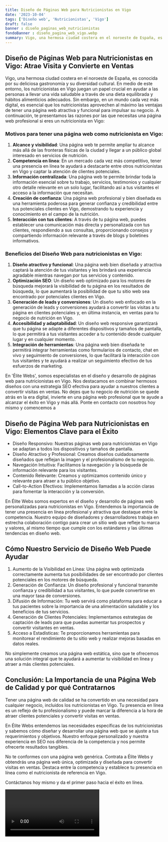 ```yaml
---
title: Diseño de Páginas Web para Nutricionistas en Vigo
date: '2023-10-04'
tags: ['Diseño web', 'Nutricionistas', 'Vigo']
draft: false
banner : diseño_paginas_web_nutricionistas
fondoBanner : diseño_pagina_web_vigo.webp
summary: Vigo, una hermosa ciudad costera en el noroeste de España, es conocida por su deliciosa gastronomía y su diversidad cultural. En medio de este entorno, los nutricionistas en Vigo juegan un papel crucial en ayudar a las personas a llevar una vida saludable a través de una dieta equilibrada y hábitos alimenticios adecuados. Sin embargo, en un mundo cada vez más digital, es esencial que los nutricionistas aprovechen al máximo las ventajas de tener una página web atractiva y funcional para impulsar su negocio. A continuación, te presentamos las razones por las que necesitas una página web profesional si eres un nutricionista en Vigo
---
```


## Diseño de Páginas Web para Nutricionistas en Vigo: Atrae Visita y Convierte en Ventas

Vigo, una hermosa ciudad costera en el noroeste de España, es conocida por su deliciosa gastronomía y su diversidad cultural. En medio de este entorno, los nutricionistas en Vigo juegan un papel crucial en ayudar a las personas a llevar una vida saludable a través de una dieta equilibrada y hábitos alimenticios adecuados. Sin embargo, en un mundo cada vez más digital, es esencial que los nutricionistas aprovechen al máximo las ventajas de tener una página web atractiva y funcional para impulsar su negocio. A continuación, te presentamos las razones por las que necesitas una página web profesional si eres un nutricionista en Vigo:

### Motivos para tener una página web como nutricionista en Vigo:

1. **Alcance y visibilidad**: Una página web te permite ampliar tu alcance más allá de las fronteras físicas de la ciudad y llegar a un público global interesado en servicios de nutrición. 
2. **Competencia en línea**: En un mercado cada vez más competitivo, tener una presencia en línea te ayudará a destacarte entre otros nutricionistas en Vigo y captar la atención de clientes potenciales.
3. **Información centralizada**: Una página web te permite brindar toda la información esencial sobre tu trabajo, servicios, testimonios y cualquier otro detalle relevante en un solo lugar, facilitando así a tus visitantes el acceso a la información que necesitan.
4. **Creación de confianza**: Una página web profesional y bien diseñada es una herramienta poderosa para generar confianza y credibilidad entre tus potenciales clientes en Vigo, demostrando tu experiencia y conocimiento en el campo de la nutrición.
5. **Interacción con tus clientes**: A través de tu página web, puedes establecer una comunicación más directa y personalizada con tus clientes, respondiendo a sus consultas, proporcionando consejos y compartiendo información relevante a través de blogs y boletines informativos.

### Beneficios del Diseño Web para nutricionistas en Vigo:

1. **Diseño atractivo y funcional**: Una página web bien diseñada y atractiva captará la atención de tus visitantes y les brindará una experiencia agradable mientras navegan por tus servicios y contenido.
2. **Optimización SEO**: Un diseño web optimizado para los motores de búsqueda mejorará la visibilidad de tu página en los resultados de búsqueda, lo que aumentará la posibilidad de que tu sitio web sea encontrado por potenciales clientes en Vigo.
3. **Generación de leads y conversiones**: Un diseño web enfocado en la generación de leads y conversiones ayudará a convertir las visitas a tu página en clientes potenciales y, en última instancia, en ventas para tu negocio de nutrición en Vigo.
4. **Accesibilidad y adaptabilidad**: Un diseño web responsive garantizará que tu página se adapte a diferentes dispositivos y tamaños de pantalla, lo que permitirá a tus visitantes acceder a tu contenido desde cualquier lugar y en cualquier momento.
5. **Integración de herramientas**: Una página web bien diseñada te permitirá integrar herramientas como formularios de contacto, chat en vivo y seguimiento de conversiones, lo que facilitará la interacción con tus visitantes y te ayudará a realizar un seguimiento efectivo de tus esfuerzos de marketing.

En 'Élite Webs', somos especialistas en el diseño y desarrollo de páginas web para nutricionistas en Vigo. Nos destacamos en combinar hermosos diseños con una estrategia SEO efectiva para ayudar a nuestros clientes a convertir visitas en ventas. No dejes que tu negocio de nutrición se quede atrás en la era digital, invierte en una página web profesional que te ayude a alcanzar el éxito en Vigo y más allá. Ponte en contacto con nosotros hoy mismo y comencemos a 

<GifSeo />

<Cta />

## Diseño de Página Web para Nutricionistas en Vigo: Elementos Clave para el Éxito

- Diseño Responsivo: Nuestras páginas web para nutricionistas en Vigo se adaptan a todos los dispositivos y tamaños de pantalla.
- Diseño Atractivo y Profesional: Creamos diseños cuidadosamente diseñados que reflejan la imagen y el profesionalismo de tu negocio.
- Navegación Intuitiva: Facilitamos la navegación y la búsqueda de información relevante para los visitantes.
- Contenido Relevante: Creamos y optimizamos contenido único y relevante para atraer a tu público objetivo.
- Call-to-Action Efectivos: Implementamos llamadas a la acción claras para fomentar la interacción y la conversión.

En Élite Webs somos expertos en el diseño y desarrollo de páginas web personalizadas para nutricionistas en Vigo. Entendemos la importancia de tener una presencia en línea profesional y atractiva que destaque entre la competencia. Nuestro equipo de diseñadores y desarrolladores trabaja en estrecha colaboración contigo para crear un sitio web que refleje tu marca y valores, al mismo tiempo que cumple con los estándares y las últimas tendencias en diseño web.

## Cómo Nuestro Servicio de Diseño Web Puede Ayudar

1. Aumento de la Visibilidad en Línea: Una página web optimizada correctamente aumenta tus posibilidades de ser encontrado por clientes potenciales en los motores de búsqueda.
2. Generación de Confianza: Un diseño profesional y funcional transmite confianza y credibilidad a tus visitantes, lo que puede convertirse en una mayor tasa de conversiones.
3. Difusión de Información: Tu web servirá como plataforma para educar a tus pacientes sobre la importancia de una alimentación saludable y los beneficios de tus servicios.
4. Generación de Clientes Potenciales: Implementamos estrategias de captación de leads para que puedas aumentar tus prospectos y convertir visitantes en ventas.
5. Acceso a Estadísticas: Te proporcionamos herramientas para monitorear el rendimiento de tu sitio web y realizar mejoras basadas en datos reales.

No simplemente creamos una página web estática, sino que te ofrecemos una solución integral que te ayudará a aumentar tu visibilidad en línea y atraer a más clientes potenciales.

## Conclusión: La Importancia de una Página Web de Calidad y por qué Contratarnos

Tener una página web de calidad se ha convertido en una necesidad para cualquier negocio, incluidos los nutricionistas en Vigo. Tu presencia en línea es un reflejo de tu profesionalismo y puede marcar la diferencia a la hora de atraer clientes potenciales y convertir visitas en ventas.

En Élite Webs entendemos las necesidades específicas de los nutricionistas y sabemos cómo diseñar y desarrollar una página web que se ajuste a tus requerimientos y objetivos. Nuestro enfoque personalizado y nuestra experiencia en SEO nos diferencia de la competencia y nos permite ofrecerte resultados tangibles.

No te conformes con una página web genérica. Contrata a Élite Webs y obtendrás una página web única, optimizada y diseñada para convertir visitas en ventas. Destaca entre la competencia y establece tu presencia en línea como el nutricionista de referencia en Vigo.

Contáctanos hoy mismo y da el primer paso hacia el éxito en línea.

<Video />

<CtaBot job='Nutricionistas' city='Vigo'/>

<Gmaps query='Vigo+españa+maps' />